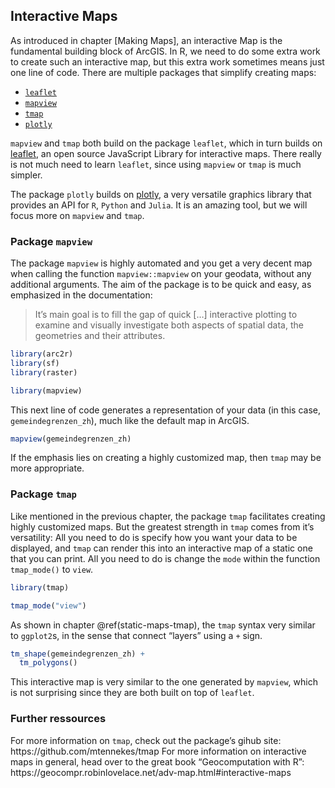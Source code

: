 ## Interactive Maps

As introduced in chapter [Making Maps], an interactive Map is the fundamental building block of ArcGIS. In R, we need to do some extra work to create such an interactive map, but this extra work sometimes means just one line of code. There are multiple packages that simplify creating maps:

- [`leaflet`](https://rstudio.github.io/leaflet/)
- [`mapview`](https://r-spatial.github.io/mapview/)
- [`tmap`](https://github.com/mtennekes/tmap)
- [`plotly`](https://plotly.com/r/)

`mapview` and `tmap` both build on the package `leaflet`, which in turn builds on [leaflet](https://leafletjs.com/), an open source JavaScript Library for interactive maps. There really is not much need to learn `leaflet`, since using `mapview` or `tmap` is much simpler. 

The package `plotly` builds on [plotly](https://plotly.com/), a very versatile graphics library that provides an API for `R`, `Python` and `Julia`. It is an amazing tool, but we will focus more on `mapview` and `tmap`.



### Package `mapview`

The package `mapview` is highly automated and you get a very decent map when calling the function `mapview::mapview` on your geodata, without any additional arguments. The aim of the package is to be quick and easy, as emphasized in the documentation:

> It’s main goal is to fill the gap of quick [...] interactive plotting to examine and visually investigate both aspects of spatial data, the geometries and their attributes.


```r
library(arc2r)
library(sf)
library(raster)

library(mapview)
```

This next line of code generates a representation of your data (in this case, `gemeindegrenzen_zh`), much like the default map in ArcGIS. 

```r
mapview(gemeindegrenzen_zh)
```

If the emphasis lies on creating a highly customized map, then `tmap` may be more appropriate.

### Package `tmap`

Like mentioned in the previous chapter, the package `tmap` facilitates creating highly customized maps. But the greatest strength in `tmap` comes from it's versatility: All you need to do is specify how you want your data to be displayed, and `tmap` can render this into an interactive map of a static one that you can print. All you need to do is change the `mode` within the function `tmap_mode()` to `view`.

```r
library(tmap)

tmap_mode("view")
```

As shown in chapter \@ref(static-maps-tmap), the `tmap` syntax very similar to `ggplot2`s, in the sense that connect "layers" using a `+` sign. 

```r
tm_shape(gemeindegrenzen_zh) +
  tm_polygons()
```

This interactive map is very similar to the one generated by `mapview`, which is not surprising since they are both built on top of `leaflet`.


### Further ressources

For more information on `tmap`, check out the package's gihub site: https://github.com/mtennekes/tmap
For more information on interactive maps in general, head over to the great book "Geocomputation with R": https://geocompr.robinlovelace.net/adv-map.html#interactive-maps

